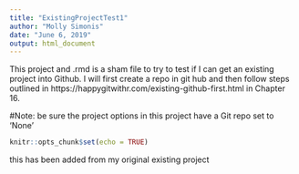 ```yaml
---
title: "ExistingProjectTest1"
author: "Molly Simonis"
date: "June 6, 2019"
output: html_document
---
```

This project and .rmd is a sham file to try to test if I can get an existing project into Github. I will first create a repo in git hub and then follow steps outlined in https://happygitwithr.com/existing-github-first.html in Chapter 16.

#Note: be sure the project options in this project have a Git repo set to 'None'
```r
knitr::opts_chunk$set(echo = TRUE)
```

this has been added from my original existing project